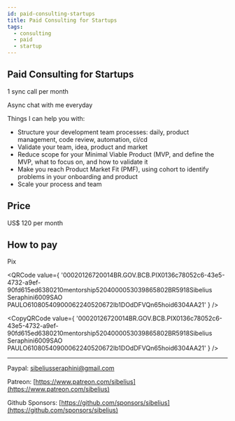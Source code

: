 ```yaml
---
id: paid-consulting-startups
title: Paid Consulting for Startups
tags:
  - consulting
  - paid
  - startup
---
```



## Paid Consulting for Startups

1 sync call per month

Async chat with me everyday

Things I can help you with:

- Structure your development team processes: daily, product management, code review, automation, ci/cd
- Validate your team, idea, product and market
- Reduce scope for your Minimal Viable Product (MVP, and define the MVP, what to focus on, and how to validate it
- Make you reach Product Market Fit (PMF), using cohort to identify problems in your onboarding and product
- Scale your process and team

## Price

US$ 120 per month

## How to pay

Pix

<QRCode
  value={
    '00020126720014BR.GOV.BCB.PIX0136c78052c6-43e5-4732-a9ef-90fd615ed6380210mentorship5204000053039865802BR5918Sibelius Seraphini6009SAO PAULO61080540900062240520672Ib1DOdDFVQn65hoid6304AA21'
  }
/>

<CopyQRCode
  value={
    '00020126720014BR.GOV.BCB.PIX0136c78052c6-43e5-4732-a9ef-90fd615ed6380210mentorship5204000053039865802BR5918Sibelius Seraphini6009SAO PAULO61080540900062240520672Ib1DOdDFVQn65hoid6304AA21'
  }
/>

---

Paypal: sibeliusseraphini@gmail.com

Patreon: [https://www.patreon.com/sibelius](https://www.patreon.com/sibelius)

Github Sponsors: [https://github.com/sponsors/sibelius](https://github.com/sponsors/sibelius)
